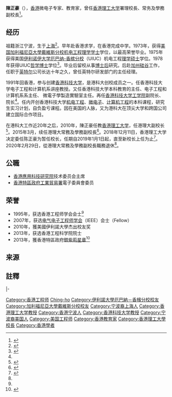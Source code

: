 {{Infobox_officeholder
| honorific-prefix = [[教授|Professor]]
| name = 陳正豪
| native_name = Philip Chan Ching-ho
| honorific-suffix= [[銅紫荊星章|BBS]] [[教授|教授]]
| image= 
| office = [[香港理工大學|香港理工大學]]署理校長<small>{{noteTag|以短暫填補第2任校長[[唐偉章|唐偉章]]教授卸任後的校長空缺}}</small>
| term_start = 2019年1月1日
| term_end = 2019年6月30日
| predecessor = [[唐偉章|唐偉章]]教授
| successor = 	[[滕錦光|滕錦光]]教授
| birth_date=
| birth_place=
| death_date=
| death_place=
| award = {{法国荣誉军团勋章}}
| educate = 
}}

'''陳正豪'''{{BBSHK}}（{{lang-en|Philip Chan Ching-ho}}），[[香港|香港]]微电子专家、教育家，曾任[[香港理工大学|香港理工大学]]署理校長、常务及學務副校長<ref name=":0">{{Cite web|title=理大宣布委任衞炳江教授為常務及學務副校長|url=https://www.polyu.edu.hk/tc/media/media-releases/2019/0924_polyu-announces-appointment-of-ir-professor-alexander-wai-ping-kong/|accessdate=|author=鄭靄玲|date=2019-09-24|format=|publisher=香港理工大學|language=|archive-date=2020-09-19|archive-url=https://web.archive.org/web/20200919132907/https://www.polyu.edu.hk/tc/media/media-releases/2019/0924_polyu-announces-appointment-of-ir-professor-alexander-wai-ping-kong/|dead-url=no}}</ref>。

==经历==

祖籍浙江宁波，生于[[上海|上海]]<ref>{{cite web |url=http://www.xaic.com.cn/2003icgo/jiabjj.htm |title=2003'集成电路技术西安研讨会 演讲嘉宾简介 |publisher=西安集成电路网 |deadurl=yes |archiveurl=https://web.archive.org/web/20160304093227/http://www.xaic.com.cn/2003icgo/jiabjj.htm |archivedate=2016-03-04 }}</ref>。早年赴香港求学，在香港完成中学。1973年，获得[[美国|美国]][[加利福尼亞大學戴維斯分校|加利福尼亞大學戴維斯分校]][[机电工程|机电工程]][[理学学士|理学学士]]学位，以最高荣誉毕业。1975年获得美国[[伊利诺伊大学厄巴纳-香槟分校|伊利诺伊大学厄巴纳-香槟分校]]（UIUC）机电工程[[理学硕士|理学硕士]]学位。1978年获得UIUC[[哲学博士|哲学博士]]学位<ref name="chan">{{cite web|title=PHILIP CHING HO CHAN|url=https://www.ece.ust.hk/eepchan|publisher=香港科技大學電子及計算機工程學系|access-date=2020-07-30|archive-date=2020-10-28|archive-url=https://web.archive.org/web/20201028215151/https://www.ece.ust.hk/eepchan|dead-url=no}}</ref>。毕业后留校从事[[博士后|博士后]]研究。后赴[[加州|加州]][[硅谷|硅谷]]工作，任职于[[英特尔|英特尔]]公司长达十年之久，曾任英特尔研发部门的主任经理。

1991年回香港，参与创建[[香港科技大学|香港科技大学]]，是港科大创校成员之一。任香港科技大学电子工程和计算机系讲座教授。又任香港科技大学本科教育的主任、电子工程和计算机系系主任、 微電子學製造實驗室主任。再任[[香港科技大学工学院|香港科技大学工学院]]副院长、院长<ref name="chan"/>。任内开创香港科技大学[[机电工程|机电工程]]、[[微电子|微电子]]、[[计算机工程|计算机工程]]的本科课程，研究生实习计划，自负盈亏课程。因在美国的人脉，又为港科大在顶尖大学和跨国公司建立国际合作项目。

在港科大工作近20年之后，2010年，陳正豪任教[[香港理工大学|香港理工大学]]，任港理大副校长<ref>{{cite web|url=http://hm.people.com.cn/GB/85418/13504217.html|title=专访香港理工大学副校长陈正豪：培养“讲求实效的梦想家”|publisher=人民网-港澳频道|date=2010年12月17日|deadurl=yes|archiveurl=https://web.archive.org/web/20160304113631/http://hm.people.com.cn/GB/85418/13504217.html|archivedate=2016年3月4日}}</ref>。2015年3月，续任港理大常務及學務副校長<ref>{{cite web |url=http://paper.wenweipo.com/2014/09/25/ED1409250008.htm |title=陳正豪續任理大副校長 |publisher=香港文匯報 |date=2014-09-25 |access-date=2015-09-11 |archive-date=2016-03-04 |archive-url=https://web.archive.org/web/20160304065224/http://paper.wenweipo.com/2014/09/25/ED1409250008.htm |dead-url=no }}</ref>。2018年12月11日，香港理工大学决定委任陈正豪为暂任校长，任期自2019年1月1日起，直至新校长上任为止<ref>{{cite news|url=https://www.hk01.com/%E7%A4%BE%E6%9C%83%E6%96%B0%E8%81%9E/269959/%E7%90%86%E5%A4%A7%E6%A0%A1%E9%95%B7%E6%9C%AA%E6%9C%89%E6%96%B0%E4%BA%BA%E9%81%B8-%E5%B8%B8%E5%8B%99%E5%89%AF%E6%A0%A1%E9%95%B7%E9%99%B3%E6%AD%A3%E8%B1%AA%E6%98%8E%E5%B9%B4%E8%B5%B7%E7%BD%B2%E4%BB%BB|title=理大校長未有新人選　常務副校長陳正豪明年起署任|publisher=[[香港01|香港01]]|date=2018-12-11|accessdate=2018-12-12|archive-date=2021-08-07|archive-url=https://web.archive.org/web/20210807112319/https://www.hk01.com/%E7%A4%BE%E6%9C%83%E6%96%B0%E8%81%9E/269959/%E7%90%86%E5%A4%A7%E6%A0%A1%E9%95%B7%E6%9C%AA%E6%9C%89%E6%96%B0%E4%BA%BA%E9%81%B8-%E5%B8%B8%E5%8B%99%E5%89%AF%E6%A0%A1%E9%95%B7%E9%99%B3%E6%AD%A3%E8%B1%AA%E6%98%8E%E5%B9%B4%E8%B5%B7%E7%BD%B2%E4%BB%BB|dead-url=no}}</ref>。2020年2月29日，從港理大常務及學務副校長職務退休<ref name=":0" />。

==公職==
* [[香港應用科技研究院|香港應用科技研究院]]技术委员会主席
* [[香港特區政府|香港特區政府]][[工業貿易署|工業貿易署]]電子委員會委员

==荣誉==
* 1995年，获选香港工程师学会会士<ref name="chan"/>
* 2007年，获选[[电气电子工程师学会|电气电子工程师学会]]（IEEE）会士（Fellow）
* 2010年，獲美國伊利諾大學杰出校友奖
* 2013年，获选香港工程科学院院士
* 2013年，獲香港特區政府[[銀紫荊星章|銀紫荊星章]]<ref>{{cite web |url=http://www.info.gov.hk/cml/miscell/index2.htm |title=香港特別行政區獲授勳及嘉獎人士 |publisher=各公務委員會及其他名表 |accessdate=2015-09-11 |archive-date=2013-01-08 |archive-url=https://www.webcitation.org/6DWCy7Lwo?url=http://www.info.gov.hk/cml/miscell/index2.htm |dead-url=yes }}</ref>

==来源==
{{reflist}}

==註釋==
{{NoteFoot}}

{{start box}}
{{s-aca}}
|-
{{s-before|[[曾庆忠|曾庆忠]]}}
{{s-title|[[香港理工大學|香港理工大學]]常務及學務副校長|2010年3月1日－2020年2月29日}}
{{s-after|[[衞炳江|衞炳江]]|2020年3月1日}}
{{s-before|[[唐偉章|唐偉章]]}}
{{s-title|[[香港理工大學|香港理工大學]]校長<br>暂任|2019年1月1日－2019年6月30日}}
{{s-after|[[滕錦光|滕錦光]]|2019年7月1日}}
{{end box}}
{{DEFAULTSORT:Chan, Ching-ho}}
[[Category:香港工程师|Category:香港工程师]]
[[Category:陈姓|Ching-ho]]
[[Category:伊利諾大學厄巴納－香檳分校校友|Category:伊利諾大學厄巴納－香檳分校校友]]
[[Category:加利福尼亞大學戴維斯分校校友|Category:加利福尼亞大學戴維斯分校校友]]
[[Category:宁波裔上海人|Category:宁波裔上海人]]
[[Category:香港理工大学教授|Category:香港理工大学教授]]
[[Category:香港宁波人|Category:香港宁波人]]
[[Category:香港科技大学教授|Category:香港科技大学教授]]
[[Category:宁波裔美国人|Category:宁波裔美国人]]
[[Category:美国工程师|Category:美国工程师]]
[[Category:香港教育家|Category:香港教育家]]
[[Category:香港理工大學校長|Category:香港理工大學校長]]
[[Category:香港學者|Category:香港學者]]